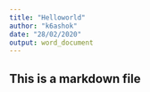 ```yaml
---
title: "Helloworld"
author: "k6ashok"
date: "28/02/2020"
output: word_document
---
```


## This is a markdown file
